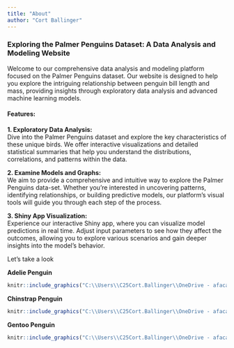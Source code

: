 ```yaml
---
title: "About"
author: "Cort Ballinger"
---
```


### **Exploring the Palmer Penguins Dataset: A Data Analysis and Modeling Website**

Welcome to our comprehensive data analysis and modeling platform focused on the Palmer Penguins dataset. Our website is designed to help you explore the intriguing relationship between penguin bill length and mass, providing insights through exploratory data analysis and advanced machine learning models.

#### **Features:**

**1. Exploratory Data Analysis:**\
Dive into the Palmer Penguins dataset and explore the key characteristics of these unique birds. We offer interactive visualizations and detailed statistical summaries that help you understand the distributions, correlations, and patterns within the data.

**2. Examine Models and Graphs:**\
We aim to provide a comprehensive and intuitive way to explore the Palmer Penguins data-set. Whether you're interested in uncovering patterns, identifying relationships, or building predictive models, our platform's visual tools will guide you through each step of the process.

**3. Shiny App Visualization:**\
Experience our interactive Shiny app, where you can visualize model predictions in real time. Adjust input parameters to see how they affect the outcomes, allowing you to explore various scenarios and gain deeper insights into the model's behavior.

Let's take a look

**Adelie Penguin**

```r
knitr::include_graphics("C:\\Users\\C25Cort.Ballinger\\OneDrive - afacademy.af.edu\\Desktop\\Final Project\\images\\adelie.jpg")


```

**Chinstrap Penguin**

```r
knitr::include_graphics("C:\\Users\\C25Cort.Ballinger\\OneDrive - afacademy.af.edu\\Desktop\\Final Project\\images\\chinstrap.jpg")

```

**Gentoo Penguin**

```r
knitr::include_graphics("C:\\Users\\C25Cort.Ballinger\\OneDrive - afacademy.af.edu\\Desktop\\Final Project\\images\\gentoo.jpg")
```
